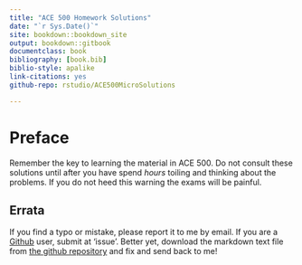 ```yaml
--- 
title: "ACE 500 Homework Solutions"
date: "`r Sys.Date()`"
site: bookdown::bookdown_site
output: bookdown::gitbook
documentclass: book
bibliography: [book.bib]
biblio-style: apalike
link-citations: yes
github-repo: rstudio/ACE500MicroSolutions

---
```


# Preface {-}

Remember the key to learning the material in ACE 500. Do not consult these solutions until after you have spend *hours* toiling and thinking about the problems. If you do not heed this warning the exams will be painful. 

## Errata 

If you find a typo or mistake, please report it to me by email. If you are a [Github](https://github.com) user, submit at 'issue'. Better yet, download the markdown text file from [the github repository](https://github.com/mindymallory/ACE500MicroSolutions) and fix and send back to me!  
